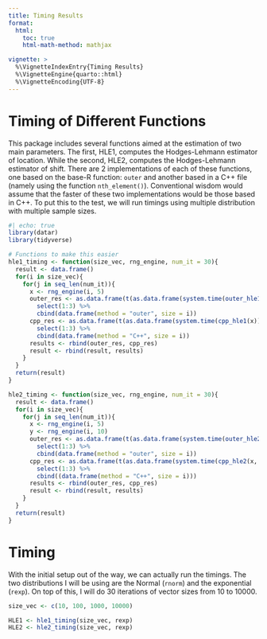 ```yaml
---
title: Timing Results
format: 
  html:
    toc: true
    html-math-method: mathjax

vignette: >
  %\VignetteIndexEntry{Timing Results}
  %\VignetteEngine{quarto::html}
  %\VignetteEncoding{UTF-8}
---
```


# Timing of Different Functions
This package includes several functions aimed at the estimation of two main parameters. The first, HLE1, computes the Hodges-Lehmann
estimator of location. While the second, HLE2, computes the Hodges-Lehmann estimator of shift. There are 2 implementations of each
of these functions, one based on the base-R function: `outer` and another based in a C++ file (namely using the function `nth_element()`).
Conventional wisdom would assume that the faster of these two implementations would be those based in C++. To put this to the test, 
we will run timings using multiple distribution with multiple sample sizes. 

```r
#| echo: true
library(datar)
library(tidyverse)

# Functions to make this easier
hle1_timing <- function(size_vec, rng_engine, num_it = 30){
  result <- data.frame()
  for(i in size_vec){
    for(j in seq_len(num_it)){
      x <- rng_engine(i, 5)
      outer_res <- as.data.frame(t(as.data.frame(system.time(outer_hle1(x))))) %>%
        select(1:3) %>% 
        cbind(data.frame(method = "outer", size = i))
      cpp_res <- as.data.frame(t(as.data.frame(system.time(cpp_hle1(x))))) %>% 
        select(1:3) %>% 
        cbind(data.frame(method = "C++", size = i))
      results <- rbind(outer_res, cpp_res)
      result <- rbind(result, results)
    }
  }
  return(result)
}

hle2_timing <- function(size_vec, rng_engine, num_it = 30){
  result <- data.frame()
  for(i in size_vec){
    for(j in seq_len(num_it)){
      x <- rng_engine(i, 5)
      y <- rng_engine(i, 10)
      outer_res <- as.data.frame(t(as.data.frame(system.time(outer_hle2(x, y))))) %>%
        select(1:3) %>% 
        cbind(data.frame(method = "outer", size = i))
      cpp_res <- as.data.frame(t(as.data.frame(system.time(cpp_hle2(x, y))))) %>% 
        select(1:3) %>% 
        cbind((data.frame(method = "C++", size = i)))
      results <- rbind(outer_res, cpp_res)
      result <- rbind(result, results)
    }
  }
  return(result)
}
```
# Timing
With the initial setup out of the way, we can actually run the timings. The two distributions I will be using are the Normal (`rnorm`) and
the exponential (`rexp`). On top of this, I will do 30 iterations of vector sizes from 10 to 10000.
```r
size_vec <- c(10, 100, 1000, 10000)

```

```r
HLE1 <- hle1_timing(size_vec, rexp)
HLE2 <- hle2_timing(size_vec, rexp)
```


